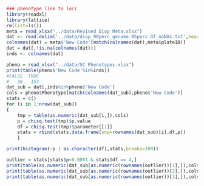 
```r
### phenotype link to loci
library(readxl)
library(lattice)
rm(list=ls())
meta = read_xlsx("../data/Revised Diop Meta.xlsx")
dat <- read.delim('../data/diop_90perc_genome.95perc.GT_noNAs.txt',header=T)
colnames(dat) = meta$'New Code'[match(colnames(dat),meta$plateID)]
dat = dat[,!is.na(colnames(dat))]
inds <- colnames(dat)

pheno = read_xlsx("../data/SC Phenotypes.xlsx")
print(table(pheno$'New Code'%in%inds))
#FALSE  TRUE 
#   36   154
dat_sub = dat[,inds%in%pheno$'New Code']
cols = pheno$Phenotype[match(colnames(dat_sub),pheno$'New Code')]
stats = c()
for (i in 1:nrow(dat_sub))
{
    tmp = table(as.numeric(dat_sub[i,]),cols)
    p = chisq.test(tmp)$p.value
    df = chisq.test(tmp)$parameter[[1]]
    stats = rbind(stats,data.frame(snp=rownames(dat_sub)[i],df,p))
    }

print(histogram(~p | as.character(df),stats,breaks=100))

outlier = stats[stats$p<0.0001 & stats$df == 4,]
print(table(as.numeric(dat_sub[as.numeric(rownames(outlier))[1],]),cols))
print(table(as.numeric(dat_sub[as.numeric(rownames(outlier))[2],]),cols))
print(table(as.numeric(dat_sub[as.numeric(rownames(outlier))[3],]),cols))

```

